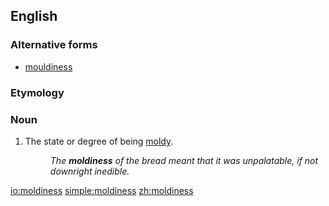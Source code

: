 ==English==

===Alternative forms===
* [[mouldiness]]

===Etymology===
{{suffix|moldy|ness}}

===Noun===
{{en-noun|-}}

# The state or degree of being [[moldy]].
#:''The '''moldiness''' of the bread meant that it was unpalatable, if not downright inedible.''

[[io:moldiness]]
[[simple:moldiness]]
[[zh:moldiness]]